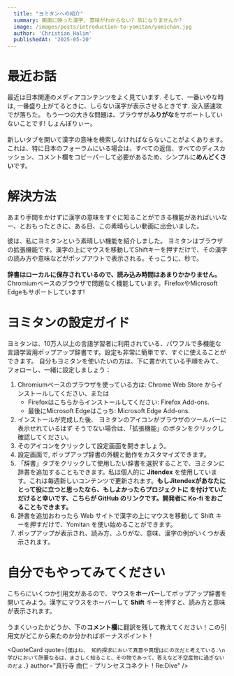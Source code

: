 ```yaml
---
  title: "ヨミタンへの紹介"
  summary: 画面に映った漢字, 意味がわからない? 気になりませんか?
  image: /images/posts/introduction-to-yomitan/yomichan.jpg
  author: 'Christian Halim'
  publishedAt: '2025-05-20'
---
```


# 最近お話

最近は日本関連のメディアコンテンツをよく見ています. そして、一番いやな時は, 一番盛り上がてるときに、しらない漢字が表示させるときです. 没入感速攻でが落ちた。
もう一つの大きな問題は、ブラウザが<strong>ふりがな</strong>をサポートしていないことです! しょんぼりぃー。 <br></br>
新しいタブを開いて漢字の意味を検索しなければならないことがよくあります。
これは、特に日本のフォーラムにいる場合は、すべての返信、すべてのディスカッション、コメント欄をコピーパーして必要があるため、シンプルに<strong>めんどくさい</strong>です。

# 解決方法

あまり手間をかけずに漢字の意味をすぐに知ることができる機能があればいいなー、とおもったときに、ある日、この素晴らしい動画に出会いました。

<ImageWithLabel
  src="/images/posts/introduction-to-yomitan/yomichan.jpg"
  width="400"
  height="200"
  alt="How to Set Up and Use Yomichan with Anki (and SUPERCHARGE your Japanese reading)"
  label="How to Set Up and Use Yomichan with Anki (and SUPERCHARGE your Japanese reading)"
  href="https://www.youtube.com/watch?v=OJxndUGN8Cg&t=1s"
/>

<ImageWithLabel
  src="/images/posts/introduction-to-yomitan/ToKiniAndy.jpg"
  width="100"
  height="100"
  alt="チャンネル名は、ToKiniAndy"
  label="チャンネル名は、、ToKiniAndy"
  href="https://www.youtube.com/@ToKiniAndy"
  rounded="full"
/>

彼は、私に<Link href="https://yomitan.wiki/" className="text-sky-400">ヨミタン</Link>という素晴しい機能を紹介しました。
ヨミタンはブラウザの拡張機能です。漢字の上にマウスを移動してShiftキーを押すだけで、その漢字の読み方や意味などがポップアウトで表示される。そっこうに、秒で。<br></br>
<strong>辞書はローカルに保存されているので、読み込み時間はあまりかかりません。</strong>
Chromiumベースのブラウザで問題なく機能しています。FirefoxやMicrosoft Edgeもサポートしています!

# ヨミタンの設定ガイド

ヨミタンは、10万人以上の言語学習者に利用されている、パワフルで多機能な言語学習用ポップアップ辞書です。設定も非常に簡単です、すぐに使えることができます。
自分もヨミタンを使いたいの方は、下に書かれている手順をみて、フォローし、一緒に設定しましょう：

1. Chromiumベースのブラウザを使っている方は: <Link href="https://chrome.google.com/webstore/detail/yomichan/" className="text-sky-400">Chrome Web Store</Link> からインストールしてください、または
   - Firefoxはこちらからインストールしてください: <Link href="https://addons.mozilla.org/en-US/firefox/addon/yomitan/" className="text-sky-400">Firefox Add-ons</Link>.
   - 最後にMicrosoft Edgeはこっち: <Link href="https://microsoftedge.microsoft.com/addons/detail/yomitan-popup-dictionary/idelnfbbmikgfiejhgmddlbkfgiifnnn" className="text-sky-400">Microsoft Edge Add-ons</Link>.
2. インストールが完成した後、 ヨミタンのアイコンがブラウザのツールバーに表示せれているはず
    <ImageOnly src="/images/posts/introduction-to-yomitan/yomitan-icon128.png"
      width="20"
      height="20"
      alt="Yomitan Icon"
      rounded="none" 
    /> そうでない場合は、「拡張機能」のボタンをクリックし確認してください。
3. そのアイコンをクリックして設定画面を開きましょう。
4. 設定画面で, ポップアップ辞書の外観と動作をカスタマイズできます。
5. 「辞書」タブをクリックして使用したい辞書を選択することで、ヨミタンに辞書を追加することもできます。私は個人的に <strong>Jitendex</strong> を使用しています。これは毎週新しいコンテンツで更新されます。<strong>もしJitendexがあなたにとって役に立つと思ったなら、もしよかったらプロジェクトに <ImageOnly alt="star" src="/images/star.png" width="20" height="20"/> を付けていただけると幸いです、こちらが <Link href="https://github.com/stephenmk/Jitendex" className="text-sky-400"> GitHub </Link> のリンクです。開発者に <Link href="https://ko-fi.com/jitendex" className="text-sky-400">Ko-fi</Link> をおごることもできます。</strong>
6. 辞書を追加おわったら Web サイトで漢字の上にマウスを移動して Shift キーを押すだけで、Yomitan を使い始めることができます。
7. ポップアップが表示され、読み方、ふりがな、意味、漢字の例がいくつか表示されます。
    <ImageWithLabel
      src="/images/posts/introduction-to-yomitan/yomitan-in-action.jpg"
      width="400"
      height="200"
      alt="Yomitan in Action"
      label="Behold, the truth."
    />

# 自分でもやってみてください

こちらにいくつか引用文があるので、マウスを<strong>ホーバー</strong>してポップアップ辞書を開いてみよう。漢字にマウスをホーバーして <strong>Shift</strong> キーを押すと、読み方と意味が表示されます。<br></br>
うまくいったかどうか、下の<strong>コメント欄</strong>に翻訳を残して教えてください！この引用文がどこから来たのか分かればボーナスポイント！

<div className="mt-10" />

<QuoteCard
  quote={`僕はね、 知的探求において真意や真理はにの次だと考えている.\n学びにおいて肝要なるは、まさしく知ること、その物であって、答えなど不空産物に過ぎないのだよ.`}
  author="真行寺 由仁 - プリンセスコネクト！Re:Dive"
/>

<GiscusMdx locale="ja" slug="posts/intro-to-yomitan" />